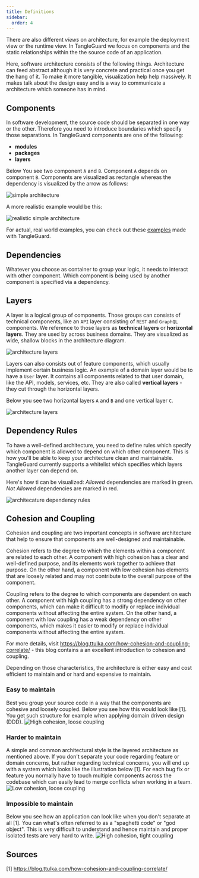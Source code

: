 ```yaml
---
title: Definitions
sidebar:
  order: 4
---
```


There are also different *views* on architecture, for example the deployment view or the runtime view.
In TangleGuard we focus on components and the static relationships within the the source code of an application.

Here, software architecture consists of the following things.
Architecture can feed abstract although it is very concrete and practical once you get the hang of it.
To make it more tangible, visualization help help massively.
It makes talk about the design easy and is a way to communicate a architecture which someone has in mind.


## Components

In software development, the source code should be separated in one way or the other.
Therefore you need to introduce boundaries which specify those separations.
In TangleGuard components are one of the following:
- **modules**
- **packages**
- **layers**

Below You see two component `A` and `B`.
Component `A` depends on component `B`.
Components are visualized as rectangle whereas the dependency is visualized by the arrow as follows:

![simple architecture ](../../../assets/architecture.svg)

A more realistic example would be this:

![realistic simple architecture ](../../../assets/architecture-nested.svg)

For actual, real world examples, you can check out these [examples](/welcome/examples) made with TangleGuard.

## Dependencies

Whatever you choose as container to group your logic, it needs to interact with other component. Which component is being used by another component is specified via a dependency.

## Layers

A layer is a logical group of components.
Those groups can consists of technical components, like an `API` layer consisting of `REST` and `GraphQL` components.
We reference to those layers as **technical layers** or **horizontal layers**.
They are used by across business domains.
They are visualized as wide, shallow blocks in the architecture diagram.

![architecture layers ](../../../assets/definitions-layers-tech.drawio.png)


Layers can also consists out of feature components, which usually implement certain business logic.
An example of a domain layer would be to have a `User` layer.
It contains all components related to that user domain, like the API, models, services, etc.
They are also called **vertical layers** - they cut through the horizontal layers.

Below you see two horizontal layers `A` and `B` and one vertical layer `C`.

![architecture layers ](../../../assets/definitions-layer-feat.drawio.png)

## Dependency Rules
To have a well-defined architecture, you need to define rules which specify which component is allowed to depend on which other component.
This is how you'll be able to keep your architecture clean and maintainable.
TangleGuard currently supports a whitelist which specifies which layers another layer can depend on.

Here's how ti can be visualized:
_Allowed_ dependencies are marked in green.
_Not Allowed_ dependencies are marked in red.

![architecature dependency rules ](../../../assets/architecture-rules.svg)

## Cohesion and Coupling
Cohesion and coupling are two important concepts in software architecture that help to ensure that components are well-designed and maintainable.

Cohesion refers to the degree to which the elements within a component are related to each other. A component with high cohesion has a clear and well-defined purpose, and its elements work together to achieve that purpose. On the other hand, a component with low cohesion has elements that are loosely related and may not contribute to the overall purpose of the component.

Coupling refers to the degree to which components are dependent on each other. A component with high coupling has a strong dependency on other components, which can make it difficult to modify or replace individual components without affecting the entire system. On the other hand, a component with low coupling has a weak dependency on other components, which makes it easier to modify or replace individual components without affecting the entire system.

For more details, visit https://blog.ttulka.com/how-cohesion-and-coupling-correlate/ - this blog contains a an excellent introduction to cohesion and coupling.

Depending on those characteristics, the architecture is either easy and cost efficient to maintain and or hard and expensive to maintain.

### Easy to maintain
Best you group your source code in a way that the components are cohesive and loosely coupled.
Below you see how this would look like [1].
You get such structure for example when applying domain driven design (DDD).
![High cohesion, loose coupling](../../../assets/definitions/coupling3.png)
### Harder to maintain
A simple and common architectural style is the layered architecture as mentioned above.
If you don't separate your code regarding feature or domain concerns, but rather regarding technical concerns, you will end up with a system which looks like the illustration below [1].
For each bug fix or feature you normally have to touch multiple components across the codebase which can easily lead to merge conflicts when working in a team.
![Low cohesion, loose coupling](../../../assets/definitions/coupling2.png)

### Impossible to maintain
Below you see how an application can look like when you don't separate at all [1].
You can what's often referred to as a "spaghetti code" or "god object".
This is very difficult to understand and hence maintain and proper isolated tests are very hard to write.
![High cohesion, tight coupling](../../../assets/definitions/coupling1.png)


## Sources
[1] https://blog.ttulka.com/how-cohesion-and-coupling-correlate/
